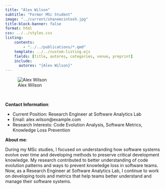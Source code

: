 ```yaml
---
title: "Alex Wilson"
subtitle: "Former MSc Student"
image: "../current/shanemcintosh.jpg"
title-block-banner: false
format: html
css: ../../styles.css
listing:
    contents:
        - "../../publications/*.qmd"
    template: ../../custom-listing.ejs
    fields: [title, autores, categories, venue, preprint]
    include:
      autores: "{Alex Wilson}"
---
```


::: {.profile-image}
![Alex Wilson](../current/shanemcintosh.jpg "Alex Wilson")
:::
<br>

**Contact Information**:

- Current Position: Research Engineer at Software Analytics Lab
- Email: alex.wilson@example.com
- Research Interests: Code Evolution Analysis, Software Metrics, Knowledge Loss Prevention

**About me**:

During my MSc studies, I focused on understanding how software systems evolve over time and developing methods to preserve critical development knowledge. My research contributed to better understanding of code evolution patterns and ways to prevent knowledge loss in software teams. Now, as a Research Engineer at Software Analytics Lab, I continue to work on developing tools and metrics that help teams better understand and manage their software systems.
